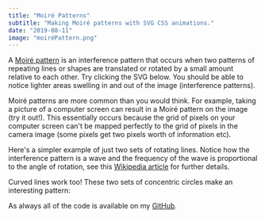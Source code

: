 ```yaml
---
title: "Moiré Patterns"
subtitle: "Making Moiré patterns with SVG CSS animations."
date: "2019-08-11"
image: "moiréPattern.png"
---
```



A <a href="https://en.wikipedia.org/wiki/Moir%C3%A9_pattern" class="blueLink">Moiré pattern</a> is an interference pattern that occurs when two patterns of repeating lines or shapes are translated or rotated by a small amount relative to each other. Try clicking the SVG below. You should be able to notice lighter areas swelling in and out of the image (interference patterns).

<HexagonalLatticeExample />

Moiré patterns are more common than you would think. For example, taking a picture of a computer screen can result in a Moiré pattern on the image (try it out!). This essentially occurs because the grid of pixels on your computer screen can't be mapped perfectly to the grid of pixels in the camera image (some pixels get two pixels worth of information etc).

Here's a simpler example of just two sets of rotating lines. Notice how the interference pattern is a wave and the frequency of the wave is proportional to the angle of rotation, see this <a href="https://en.wikipedia.org/wiki/Moir%C3%A9_pattern" class="blueLink">Wikipedia article</a> for further details.

<LinesExample />

Curved lines work too! These two sets of concentric circles make an interesting pattern:

<CirclesExample />

As always all of the code is available on my <a href="https://github.com/george-pearson" class="blueLink">GitHub</a>.
